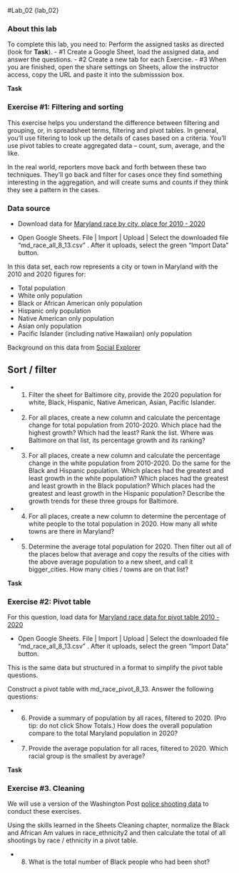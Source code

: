 #Lab_02 {lab_02}

### About this lab

To complete this lab, you need to: 
Perform the assigned tasks as directed (look for **Task**).
-  #1 Create a Google Sheet, load the assigned data, and answer the questions.
-  #2 Create a new tab for each Exercise. 
-  #3 When you are finished, open the share settings on Sheets, allow the instructor access, copy the URL and paste it into the submisssion box.

**Task** 

### Exercise #1: Filtering and sorting

This exercise helps you understand the difference between filtering and grouping, or, in spreadsheet terms, filtering and pivot tables. In general, you'll use filtering to look up the details of cases based on a criteria. You'll use pivot tables to create aggregated data -- count, sum, average, and the like.

In the real world, reporters move back and forth between these two techniques. They'll go back and filter for cases once they find something interesting in the aggregation, and will create sums and counts if they think they see a pattern in the cases.

### Data source

- Download data for [Maryland race by city, place for 2010 - 2020](assets/data/md_race_all_8_13.csv)

-   Open Google Sheets. File \| Import \| Upload \| Select the downloaded file "md_race_all_8_13.csv" . After it uploads, select the green "Import Data" button.

In this data set, each row represents a city or town in Maryland with the 2010 and 2020 figures for: 

-  Total population 
-  White only population
-  Black or African American only population
-  Hispanic only population 
-  Native American only population
-  Asian only population
-  Pacific Islander (including native Hawaiian) only population

Background on this data from [Social Explorer](https://www.socialexplorer.com/data/ACS2016_5yr/metadata/?ds=ACS16_5yr&table=B02001) 

## Sort / filter

- 1.  Filter the sheet for Baltimore city, provide the 2020 population for white, Black, Hispanic, Native American, Asian, Pacific Islander.

- 2.  For all places, create a new column and calculate the percentage change for total population from 2010-2020. Which place had the highest growth? Which had the least? Rank the list. Where was Baltimore on that list, its percentage growth and its ranking?

- 3.  For all places, create a new column and calculate the percentage change in the white population from 2010-2020. Do the same for the Black and Hispanic
population. 
Which places had the greatest and least growth in the white population? 
Which places had the greatest and least growth in the Black population? 
Which places had the greatest and least growth in the Hispanic population? 
Describe the growth trends for these three groups for Baltimore.

- 4. For all places, create a new column to determine the percentage of white people to the total population in 2020. How many all white towns are there in Maryland?

- 5. Determine the average total population for 2020. Then filter out all of the places below that average and copy the results of the cities with the above average population to a new sheet, and call it bigger_cities. How many cities / towns are on that list?

**Task** 

### Exercise #2: Pivot table

For this question, load data for [Maryland race data for pivot table 2010 - 2020](assets/data/md_race_pivot_8_13.csv)

-   Open Google Sheets. File \| Import \| Upload \| Select the downloaded file "md_race_all_8_13.csv" . After it uploads, select the green "Import Data" button.

This is the same data but structured in a format to simplify the pivot table questions.

Construct a pivot table with md_race_pivot_8_13. Answer the following questions:

-  6. Provide a summary of population by all races, filtered to 2020. (Pro tip: do not click Show Totals.) How does the overall population compare to the total Maryland population in 2020? 

- 7. Provide the average population for all races, filtered to 2020. Which racial group is the smallest by average?

**Task** 

### Exercise #3. Cleaning

We will use a version of the Washington Post [police shooting data](https://docs.google.com/spreadsheets/d/13RohaTGgnUhxw5KMKT_BhZe45QQDz62gYbagwoztpLk/edit?usp=sharing) to conduct these exercises.

Using the skills learned in the Sheets Cleaning chapter, normalize the Black and African Am values in race_ethnicity2 and then calculate the total of all shootings by race / ethnicity in a pivot table. 

- 8. What is the total number of Black people who had been shot?


